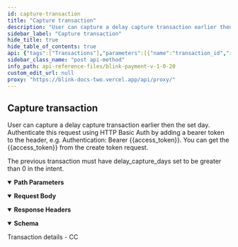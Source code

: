 ```yaml
---
id: capture-transaction
title: "Capture transaction"
description: "User can capture a delay capture transaction earlier then the set day. Authenticate this request using HTTP Basic Auth by adding a bearer token to the header, e.g. Authentication: Bearer {{access_token}}. You can get the {{access_token}} from the create token request."
sidebar_label: "Capture transaction"
hide_title: true
hide_table_of_contents: true
api: {"tags":["Transactions"],"parameters":[{"name":"transaction_id","in":"path","description":"The transaction ID","schema":{"type":"string"},"required":true}],"responses":{"200":{"description":"","headers":{},"content":{"application/json":{"schema":{"type":"object","properties":{"success":{"type":"boolean"},"message":{"type":"string"},"amount":{"type":"string"},"reference":{"type":"string"},"transaction_id":{"type":"string"}},"x-examples":{"Example 1":{"success":true,"message":"Captured successfully","amount":"1.01","reference":"rif7ng8","transaction_id":"BL-2349AGB"}}},"examples":{"Example":{"summary":"Transaction details - CC","value":{"success":true,"message":"Captured successfully","amount":"1.01","reference":"rif7ng8","transaction_id":"BL-2349AGB"}}}}}}},"requestBody":{"content":{"application/json":{"schema":{"type":"object","x-examples":{"Example 1":{"amount":1.01,"transaction_unique":"rif7ng8"}},"properties":{"amount":{"type":"number","description":"Transaction amount."},"transaction_unique":{"type":"string","description":"Transaction unique."}},"required":["amount","transaction_unique"]},"examples":{"Example":{"value":{"amount":1.01,"transaction_unique":"rif7ng8"}}}}}},"description":"User can capture a delay capture transaction earlier then the set day. Authenticate this request using HTTP Basic Auth by adding a bearer token to the header, e.g. Authentication: Bearer {{access_token}}. You can get the {{access_token}} from the create token request.\n\nThe previous transaction must have delay_capture_days set to be greater than 0 in the intent.","x-stoplight":{"id":"sy2o6kllee930"},"operationId":"capture-transaction","security":[{"Authorization":[]}],"method":"post","path":"/api/pay/v1/transactions/{transaction_id}/captures","servers":[{"url":"https://secure.blinkpayment.co.uk"},{"url":"https://gateway2.blinkpayment.co.uk"}],"securitySchemes":{"Authorization":{"type":"apiKey","in":"header","description":"All requests apart from /api/pay/v1/tokens require an authorization header in the form of a bearer access_token. See the token endpoint documentation for further information.","name":"Authorization"}},"jsonRequestBodyExample":{"amount":0,"transaction_unique":"string"},"info":{"title":"Blink Payment v1.0.20","description":"Blink Payment API Docs","version":"1.0.0","contact":{"name":"Blink Payment","email":"developers@blinkpayment.co.uk","url":"blinkpayment.co.uk"},"license":{"name":"MIT License","url":"https://opensource.org/licenses/MIT"}},"postman":{"name":"Capture transaction","description":{"content":"User can capture a delay capture transaction earlier then the set day. Authenticate this request using HTTP Basic Auth by adding a bearer token to the header, e.g. Authentication: Bearer {{access_token}}. You can get the {{access_token}} from the create token request.\n\nThe previous transaction must have delay_capture_days set to be greater than 0 in the intent.","type":"text/plain"},"url":{"path":["api","pay","v1","transactions",":transaction_id","captures"],"host":["{{baseUrl}}"],"query":[],"variable":[{"disabled":false,"description":{"content":"(Required) The transaction ID","type":"text/plain"},"type":"any","value":"","key":"transaction_id"}]},"header":[{"key":"Content-Type","value":"application/json"},{"key":"Accept","value":"application/json"}],"method":"POST","body":{"mode":"raw","raw":"\"\"","options":{"raw":{"language":"json"}}},"auth":{"type":"apikey","apikey":[{"type":"any","value":"Authorization","key":"key"},{"type":"any","value":"<API Key>","key":"value"},{"type":"any","value":"header","key":"in"}]}}}
sidebar_class_name: "post api-method"
info_path: api-reference-files/blink-payment-v-1-0-20
custom_edit_url: null
proxy: "https://blink-docs-two.vercel.app/api/proxy/"
---
```



## Capture transaction



User can capture a delay capture transaction earlier then the set day. Authenticate this request using HTTP Basic Auth by adding a bearer token to the header, e.g. Authentication: Bearer {{access_token}}. You can get the {{access_token}} from the create token request.

The previous transaction must have delay_capture_days set to be greater than 0 in the intent.

<details style={{"marginBottom":"1rem"}} data-collapsed={false} open={true}><summary style={{}}><strong>Path Parameters</strong></summary><div><ul><ParamsItem className={"paramsItem"} param={{"name":"transaction_id","in":"path","description":"The transaction ID","schema":{"type":"string"},"required":true}}></ParamsItem></ul></div></details><MimeTabs><TabItem label={"application/json"} value={"application/json-schema"}><details style={{}} data-collapsed={false} open={true}><summary style={{"textAlign":"left"}}><strong>Request Body</strong></summary><div style={{"textAlign":"left","marginLeft":"1rem"}}></div><ul style={{"marginLeft":"1rem"}}><SchemaItem collapsible={false} name={"amount"} required={true} schemaName={"number"} qualifierMessage={undefined} schema={{"type":"number","description":"Transaction amount."}}></SchemaItem><SchemaItem collapsible={false} name={"transaction_unique"} required={true} schemaName={"string"} qualifierMessage={undefined} schema={{"type":"string","description":"Transaction unique."}}></SchemaItem></ul></details></TabItem></MimeTabs><div><ApiTabs><TabItem label={"200"} value={"200"}><div></div><details style={{"textAlign":"left","marginBottom":"1rem"}} data-collaposed={true} open={false}><summary style={{}}><strong>Response Headers</strong></summary><ul style={{"marginLeft":"1rem"}}></ul></details><div><MimeTabs schemaType={"response"}><TabItem label={"application/json"} value={"application/json"}><SchemaTabs><TabItem label={"Schema"} value={"Schema"}><details style={{}} data-collapsed={false} open={true}><summary style={{"textAlign":"left"}}><strong>Schema</strong></summary><div style={{"textAlign":"left","marginLeft":"1rem"}}></div><ul style={{"marginLeft":"1rem"}}><SchemaItem collapsible={false} name={"success"} required={false} schemaName={"boolean"} qualifierMessage={undefined} schema={{"type":"boolean"}}></SchemaItem><SchemaItem collapsible={false} name={"message"} required={false} schemaName={"string"} qualifierMessage={undefined} schema={{"type":"string"}}></SchemaItem><SchemaItem collapsible={false} name={"amount"} required={false} schemaName={"string"} qualifierMessage={undefined} schema={{"type":"string"}}></SchemaItem><SchemaItem collapsible={false} name={"reference"} required={false} schemaName={"string"} qualifierMessage={undefined} schema={{"type":"string"}}></SchemaItem><SchemaItem collapsible={false} name={"transaction_id"} required={false} schemaName={"string"} qualifierMessage={undefined} schema={{"type":"string"}}></SchemaItem></ul></details></TabItem><TabItem label={"Example (from schema)"} value={"Example (from schema)"}><ResponseSamples responseExample={"{\n  \"success\": true,\n  \"message\": \"string\",\n  \"amount\": \"string\",\n  \"reference\": \"string\",\n  \"transaction_id\": \"string\"\n}"} language={"json"}></ResponseSamples></TabItem><TabItem label={"Example"} value={"Example"}><p> Transaction details - CC</p><ResponseSamples responseExample={"{\n  \"success\": true,\n  \"message\": \"Captured successfully\",\n  \"amount\": \"1.01\",\n  \"reference\": \"rif7ng8\",\n  \"transaction_id\": \"BL-2349AGB\"\n}"} language={"json"}></ResponseSamples></TabItem></SchemaTabs></TabItem></MimeTabs></div></TabItem></ApiTabs></div>
      